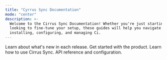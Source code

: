```yaml
---
title: "Cyrrus Sync Documentation"
mode: "center"
description: >-
  Welcome to the Cirrus Sync Documentation! Whether you're just starting out or
  looking to fine-tune your setup, these guides will help you navigate
  installing, configuring, and managing Ci.
---
```



<CardGroup cols={2}>
  <Card
    title="Changelog"
    icon="pen-to-square"
    href="changelog"
  >
    Learn about what's new in each release.
  </Card>
  <Card
    title="Getting started"
    icon="image"
    href="getting-started"
  >
    Get started with the product.
  </Card>
    <Card
    title="User guide"
    icon="image"
    href="user-guide/user-guide"
  >
    Learn how to use Cirrus Sync.
  </Card>
    <Card
    title="Developer guide"
    icon="image"
    href="dev-guide/api-reference"
  >
    API reference and configuration.
  </Card>
</CardGroup>